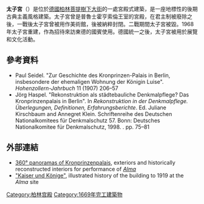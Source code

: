 {{Infobox building
| name                 = 太子宮 
| native_name          = 
| former_names         = Königliches Palais
| alternate_names      = 
| image                = [[File:Berlin,_Mitte,_Unter_den_Linden_3,_Kronprinzenpalais_01.jpg|330px]]
| alt                  = 
| caption              = 太子宮外觀
| map_type             = Germany Berlin
| map_alt              = 
| map_caption          = Location in Berlin
| altitude             = 
| building_type        = 宮殿
| architectural_style  = [[新古典主义建筑|新古典主義]]
| structural_system    = 
| cost                 =  
| client               = 
| owner                = 
| current_tenants      = 
| landlord             = 
| location             = 
| address              = 
| location_town        = [[柏林|柏林]]
| location_country     = {{DEU}}
| coordinates          = {{coord|52.517|13.396|display=inline}}
| start_date           = 
| completion_date      = 1663年 (原始)<br/>1857年 (裝修)
| inauguration_date    = 
| renovation_date      = 1970年（重建）
| height               = 
| floor_count          = 
| floor_area           = 
| main_contractor      = 
| architect            =海因里希·史特拉克（翻新）<br/>理查德·鮑立克（翻新）
| architecture_firm    =
| structural_engineer  = 
| services_engineer    = 
| civil_engineer       = 
| awards               =
| url                  = 
| references           =
}}
'''太子宮'''（{{lang-de|Kronprinzenpalais}}）是位於[[德國|德國]][[柏林|柏林]][[菩提樹下大街|菩提樹下大街]]的一處宮殿式建築，是一座地標性的後期古典主義風格建築。太子宮曾是普魯士霍亨索倫王室的宮殿，在君主制被廢除之後，一戰後太子宮曾被用作美術館，後被納粹封閉。二戰期間太子宮被毀。1968年太子宮重建，作為招待來訪東德的國賓使用。德國統一之後，太子宮被用於展覽和文化活動。

==參考資料==
* Paul Seidel. "Zur Geschichte des Kronprinzen-Palais in Berlin, insbesondere der ehemaligen Wohnung der Königin Luise". ''Hohenzollern-Jahrbuch'' 11 (1907) 206–57 {{de icon}}
* Jörg Haspel. "Rekonstruktion als städtebauliche Denkmalpflege? Das Kronprinzenpalais in Berlin". In ''Rekonstruktion in der Denkmalpflege. Überlegungen, Definitionen, Erfahrungsberichte''. Ed. Juliane Kirschbaum and Annegret Klein. Schriftenreihe des Deutschen Nationalkomitees für Denkmalschutz 57. Bonn: Deutsches Nationalkomitee für Denkmalschutz, 1998. {{OCLC|470203880}}. pp. 75–81 {{de icon}}

==外部連結==
{{Commonscat|Kronprinzenpalais (Berlin)|Kronprinzenpalais}}
* [http://www.alma-mahler.com/deutsch/gallery/photo_archive_pan_berlin.html 360° panoramas of Kronprinzenpalais]{{Wayback|url=http://www.alma-mahler.com/deutsch/gallery/photo_archive_pan_berlin.html |date=20150109053154 }}, exteriors and historically reconstructed interiors for performance of ''[[Alma_(play)|Alma]]''
* [http://www.alma-mahler.com/archiv_berlin_deutsch/info_berlin/kronprinzenpalais/kaiser_koenige.html "Kaiser und Könige"]{{Wayback|url=http://www.alma-mahler.com/archiv_berlin_deutsch/info_berlin/kronprinzenpalais/kaiser_koenige.html |date=20150109052818 }}, illustrated history of the building to 1919 at the ''Alma'' site {{de icon}}
{{coord|52|31|02|N|13|23|49|E|type:landmark_scale:1000|display=title}}

{{普鲁士王宫}}
{{Authority control}}
[[Category:柏林宫殿|Category:柏林宫殿]]
[[Category:1669年完工建築物|Category:1669年完工建築物]]